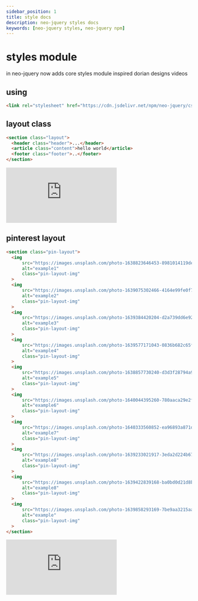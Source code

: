 ```yaml
---
sidebar_position: 1
title: style docs
description: neo-jquery styles docs
keywords: [neo-jquery styles, neo-jquery npm]
---
```


# styles module

in neo-jquery now adds core styles module inspired dorian designs videos

## using

``` html
<link rel="stylesheet" href="https://cdn.jsdelivr.net/npm/neo-jquery/css/pin-layout.css" />
```

## layout class

``` html
<section class="layout">
  <header class="header">...</header>
  <article class="content">hello world</article>
  <footer class="footer">..</footer>
</section>
```

<iframe
  height={300}
  style={{ width: "100%" }}
  scrolling="no"
  title="layout"
  src="https://codepen.io/omega5300/embed/mdqjKaM?default-tab=result&theme-id=dark"
  frameBorder="no"
  loading="lazy"
  allowTransparency="true"
  allowFullScreen="true"
>
  See the Pen &lt;a href="https://codepen.io/omega5300/pen/mdqjKaM"&gt;
  layout&lt;/a&gt; by julian cordoba (&lt;a
  href="https://codepen.io/omega5300"&gt;@omega5300&lt;/a&gt;) on &lt;a
  href="https://codepen.io"&gt;CodePen&lt;/a&gt;.
</iframe>


## pinterest layout

``` html
<section class="pin-layout">
  <img 
      src="https://images.unsplash.com/photo-1638823646453-8981014119de?crop=entropy&cs=srgb&fm=jpg&ixid=MnwxNDU4OXwwfDF8cmFuZG9tfHx8fHx8fHx8MTY0MDc0NzQyMA&ixlib=rb-1.2.1&q=85" 
      alt="example1" 
      class="pin-layout-img"
  >
  <img 
      src="https://images.unsplash.com/photo-1639075302466-4164e99fe0f7?crop=entropy&cs=srgb&fm=jpg&ixid=MnwxNDU4OXwwfDF8cmFuZG9tfHx8fHx8fHx8MTY0MDc0NzQyMA&ixlib=rb-1.2.1&q=85" 
      alt="example2" 
      class="pin-layout-img"
  >
  <img 
      src="https://images.unsplash.com/photo-1639384420204-d2a739dd6e92?crop=entropy&cs=srgb&fm=jpg&ixid=MnwxNDU4OXwwfDF8cmFuZG9tfHx8fHx8fHx8MTY0MDc0NzQyMA&ixlib=rb-1.2.1&q=85" 
      alt="example3" 
      class="pin-layout-img"
  >
  <img 
      src="https://images.unsplash.com/photo-1639577171043-0836b682c65f?crop=entropy&cs=srgb&fm=jpg&ixid=MnwxNDU4OXwwfDF8cmFuZG9tfHx8fHx8fHx8MTY0MDc0NzQyMA&ixlib=rb-1.2.1&q=85" 
      alt="example4" 
      class="pin-layout-img"
  >
  <img 
      src="https://images.unsplash.com/photo-1638857730240-d3d3f28794a9?crop=entropy&cs=srgb&fm=jpg&ixid=MnwxNDU4OXwwfDF8cmFuZG9tfHx8fHx8fHx8MTY0MDc0NzUwNw&ixlib=rb-1.2.1&q=85" 
      alt="example5" 
      class="pin-layout-img"
  >
  <img 
      src="https://images.unsplash.com/photo-1640044395260-780aaca29e2f?crop=entropy&cs=srgb&fm=jpg&ixid=MnwxNDU4OXwwfDF8cmFuZG9tfHx8fHx8fHx8MTY0MDc0NzQyMA&ixlib=rb-1.2.1&q=85" 
      alt="example6" 
      class="pin-layout-img"
  >
  <img 
      src="https://images.unsplash.com/photo-1640333560852-ea96893a871d?crop=entropy&cs=srgb&fm=jpg&ixid=MnwxNDU4OXwwfDF8cmFuZG9tfHx8fHx8fHx8MTY0MDc0NzQyMA&ixlib=rb-1.2.1&q=85" 
      alt="example7" 
      class="pin-layout-img"
  >
  <img 
      src="https://images.unsplash.com/photo-1639233021917-3eda2d224b67?crop=entropy&cs=srgb&fm=jpg&ixid=MnwxNDU4OXwwfDF8cmFuZG9tfHx8fHx8fHx8MTY0MDc0NzUwNw&ixlib=rb-1.2.1&q=85" 
      alt="example8" 
      class="pin-layout-img"
  >
  <img 
      src="https://images.unsplash.com/photo-1639422839168-ba0bd0d21d8b?crop=entropy&cs=srgb&fm=jpg&ixid=MnwxNDU4OXwwfDF8cmFuZG9tfHx8fHx8fHx8MTY0MDc0NzUwNw&ixlib=rb-1.2.1&q=85" 
      alt="example8" 
      class="pin-layout-img"
  >
  <img 
      src="https://images.unsplash.com/photo-1639858293169-7be9aa3215aa?crop=entropy&cs=srgb&fm=jpg&ixid=MnwxNDU4OXwwfDF8cmFuZG9tfHx8fHx8fHx8MTY0MDc0NzUwNw&ixlib=rb-1.2.1&q=85" 
      alt="example" 
      class="pin-layout-img"
  >
</section>
```

<iframe
  height={300}
  style={{ width: "100%" }}
  scrolling="no"
  title="pin layout"
  src="https://codepen.io/omega5300/embed/oNoMyyL?default-tab=result&theme-id=dark"
  frameBorder="no"
  loading="lazy"
  allowTransparency="true"
  allowFullScreen="true"
>
  See the Pen &lt;a href="https://codepen.io/omega5300/pen/oNoMyyL"&gt; pin
  layout&lt;/a&gt; by julian cordoba (&lt;a
  href="https://codepen.io/omega5300"&gt;@omega5300&lt;/a&gt;) on &lt;a
  href="https://codepen.io"&gt;CodePen&lt;/a&gt;.
</iframe>
